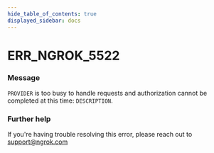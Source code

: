 ```yaml
---
hide_table_of_contents: true
displayed_sidebar: docs
---
```



# ERR_NGROK_5522

### Message
`PROVIDER` is too busy to handle requests and authorization cannot be completed at this time: `DESCRIPTION`.

<ErrorDetails error='err_ngrok_5522' />


### Further help
If you're having trouble resolving this error, please reach out to [support@ngrok.com](mailto:support@ngrok.com?subject=Help%20with%20ERR_NGROK_5522)

